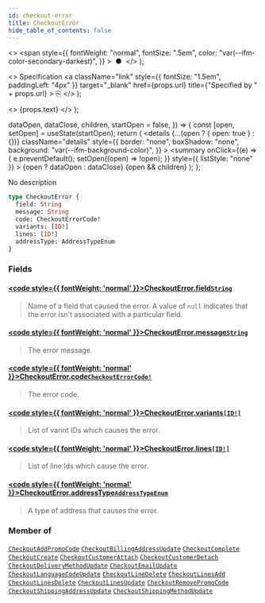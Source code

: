 ```yaml
---
id: checkout-error
title: CheckoutError
hide_table_of_contents: false
---
```


  <>
    <span
      style={{
        fontWeight: "normal",
        fontSize: ".5em",
        color: "var(--ifm-color-secondary-darkest)",
      }}
    >
      &nbsp;●&nbsp;
    </span>
  </>
);

  <>
    Specification
    <a
      className="link"
      style={{ fontSize: "1.5em", paddingLeft: "4px" }}
      target="\_blank"
      href={props.url}
      title={"Specified by " + props.url}
    >
      ⎘
    </a>
  </>
);

  <>
    <span className={props.class}>{props.text}</span>
  </>
);


  dataOpen,
  dataClose,
  children,
  startOpen = false,
}) => {
  const [open, setOpen] = useState(startOpen);
  return (
    <details
      {...(open ? { open: true } : {})}
      className="details"
      style={{
        border: "none",
        boxShadow: "none",
        background: "var(--ifm-background-color)",
      }}
    >
      <summary
        onClick={(e) => {
          e.preventDefault();
          setOpen((open) => !open);
        }}
        style={{ listStyle: "none" }}
      >
        {open ? dataOpen : dataClose}
      </summary>
      {open && children}
    </details>
  );
};

No description

```graphql
type CheckoutError {
  field: String
  message: String
  code: CheckoutErrorCode!
  variants: [ID!]
  lines: [ID!]
  addressType: AddressTypeEnum
}
```

### Fields

#### [<code style={{ fontWeight: 'normal' }}>CheckoutError.<b>field</b></code>](#)<Bullet />[`String`](../../../api-reference/miscellaneous/scalars/string) <Badge class="badge badge--secondary" text="scalar"/>

> Name of a field that caused the error. A value of `null` indicates that the error isn't associated with a particular field.

#### [<code style={{ fontWeight: 'normal' }}>CheckoutError.<b>message</b></code>](#)<Bullet />[`String`](../../../api-reference/miscellaneous/scalars/string) <Badge class="badge badge--secondary" text="scalar"/>

> The error message.

#### [<code style={{ fontWeight: 'normal' }}>CheckoutError.<b>code</b></code>](#)<Bullet />[`CheckoutErrorCode!`](../../../api-reference/checkout/enums/checkout-error-code) <Badge class="badge badge--secondary" text="non-null"/> <Badge class="badge badge--secondary" text="enum"/>

> The error code.

#### [<code style={{ fontWeight: 'normal' }}>CheckoutError.<b>variants</b></code>](#)<Bullet />[`[ID!]`](../../../api-reference/miscellaneous/scalars/id) <Badge class="badge badge--secondary" text="list"/> <Badge class="badge badge--secondary" text="scalar"/>

> List of varint IDs which causes the error.

#### [<code style={{ fontWeight: 'normal' }}>CheckoutError.<b>lines</b></code>](#)<Bullet />[`[ID!]`](../../../api-reference/miscellaneous/scalars/id) <Badge class="badge badge--secondary" text="list"/> <Badge class="badge badge--secondary" text="scalar"/>

> List of line Ids which cause the error.

#### [<code style={{ fontWeight: 'normal' }}>CheckoutError.<b>addressType</b></code>](#)<Bullet />[`AddressTypeEnum`](../../../api-reference/miscellaneous/enums/address-type-enum) <Badge class="badge badge--secondary" text="enum"/>

> A type of address that causes the error.

### Member of

[`CheckoutAddPromoCode`](../../../api-reference/checkout/objects/checkout-add-promo-code) <Badge class="badge badge--secondary" text="object"/><Bullet />[`CheckoutBillingAddressUpdate`](../../../api-reference/checkout/objects/checkout-billing-address-update) <Badge class="badge badge--secondary" text="object"/><Bullet />[`CheckoutComplete`](../../../api-reference/checkout/objects/checkout-complete) <Badge class="badge badge--secondary" text="object"/><Bullet />[`CheckoutCreate`](../../../api-reference/checkout/objects/checkout-create) <Badge class="badge badge--secondary" text="object"/><Bullet />[`CheckoutCustomerAttach`](../../../api-reference/checkout/objects/checkout-customer-attach) <Badge class="badge badge--secondary" text="object"/><Bullet />[`CheckoutCustomerDetach`](../../../api-reference/checkout/objects/checkout-customer-detach) <Badge class="badge badge--secondary" text="object"/><Bullet />[`CheckoutDeliveryMethodUpdate`](../../../api-reference/checkout/objects/checkout-delivery-method-update) <Badge class="badge badge--secondary" text="object"/><Bullet />[`CheckoutEmailUpdate`](../../../api-reference/checkout/objects/checkout-email-update) <Badge class="badge badge--secondary" text="object"/><Bullet />[`CheckoutLanguageCodeUpdate`](../../../api-reference/checkout/objects/checkout-language-code-update) <Badge class="badge badge--secondary" text="object"/><Bullet />[`CheckoutLineDelete`](../../../api-reference/checkout/objects/checkout-line-delete) <Badge class="badge badge--secondary" text="object"/><Bullet />[`CheckoutLinesAdd`](../../../api-reference/checkout/objects/checkout-lines-add) <Badge class="badge badge--secondary" text="object"/><Bullet />[`CheckoutLinesDelete`](../../../api-reference/checkout/objects/checkout-lines-delete) <Badge class="badge badge--secondary" text="object"/><Bullet />[`CheckoutLinesUpdate`](../../../api-reference/checkout/objects/checkout-lines-update) <Badge class="badge badge--secondary" text="object"/><Bullet />[`CheckoutRemovePromoCode`](../../../api-reference/checkout/objects/checkout-remove-promo-code) <Badge class="badge badge--secondary" text="object"/><Bullet />[`CheckoutShippingAddressUpdate`](../../../api-reference/checkout/objects/checkout-shipping-address-update) <Badge class="badge badge--secondary" text="object"/><Bullet />[`CheckoutShippingMethodUpdate`](../../../api-reference/checkout/objects/checkout-shipping-method-update) <Badge class="badge badge--secondary" text="object"/>
